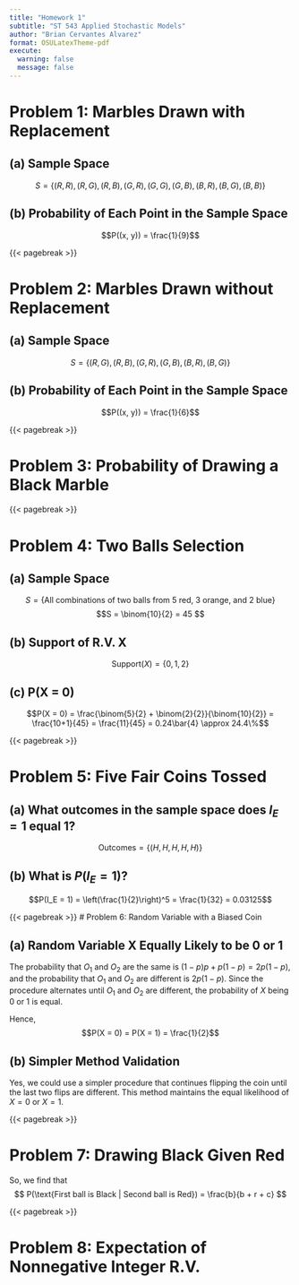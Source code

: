 ```yaml
---
title: "Homework 1"
subtitle: "ST 543 Applied Stochastic Models"
author: "Brian Cervantes Alvarez"
format: OSULatexTheme-pdf
execute: 
  warning: false
  message: false
---
```



# Problem 1: Marbles Drawn with Replacement

## (a) Sample Space


$$S = \{(R, R), (R, G), (R, B), (G, R), (G, G), (G, B), (B, R), (B, G), (B, B)\}$$

## (b) Probability of Each Point in the Sample Space

$$P((x, y)) = \frac{1}{9}$$


{{< pagebreak >}}

# Problem 2: Marbles Drawn without Replacement

## (a) Sample Space


$$S = \{(R, G), (R, B), (G, R), (G, B), (B, R), (B, G)\}$$

## (b) Probability of Each Point in the Sample Space


$$P((x, y)) = \frac{1}{6}$$

{{< pagebreak >}}

# Problem 3: Probability of Drawing a Black Marble


\begin{align*}
P(\text{Black}|\text{Box1}) &= \frac{1}{2} \\
P(\text{Black}|\text{Box2}) &= \frac{2}{3} \\ 
P(\text{Box1}) = P(\text{Box2}) &= \frac{1}{2} \\
P(\text{Black}) &= P(\text{Black}|\text{Box1}) \cdot P(\text{Box1}) + P(\text{Black}|\text{Box2}) \cdot P(\text{Box2}) \\
P(\text{Black}) &= \frac{1}{2} \cdot \frac{1}{2} + \frac{2}{3} \cdot \frac{1}{2} = \frac{1}{4} + \frac{1}{3} = \frac{7}{12}
\end{align*}



{{< pagebreak >}}

# Problem 4: Two Balls Selection

## (a) Sample Space


$$S = \{\text{All combinations of two balls from 5 red, 3 orange, and 2 blue}\}$$
$$S = \binom{10}{2} = 45 $$

## (b) Support of R.V. X


$$\text{Support}(X) = \{0, 1, 2\}$$

## (c) P(X = 0)


$$P(X = 0) = \frac{\binom{5}{2} + \binom{2}{2}}{\binom{10}{2}} = \frac{10+1}{45} = \frac{11}{45} = 0.24\bar{4} \approx 24.4\%$$


{{< pagebreak >}}

# Problem 5: Five Fair Coins Tossed

## (a) What outcomes in the sample space does $I_E = 1$ equal $1$?

$$\text{Outcomes} = \{(H, H, H, H, H)\}$$

## (b) What is $P(I_E = 1)$?

$$P(I_E = 1) = \left(\frac{1}{2}\right)^5 = \frac{1}{32} = 0.03125$$

{{< pagebreak >}}
# Problem 6: Random Variable with a Biased Coin

## (a) Random Variable X Equally Likely to be 0 or 1

The probability that $O_1$ and $O_2$ are the same is $(1-p)p + p(1-p) = 2p(1-p)$, and the probability that $O_1$ and $O_2$ are different is $2p(1-p)$. Since the procedure alternates until $O_1$ and $O_2$ are different, the probability of $X$ being 0 or 1 is equal.

Hence, $$P(X = 0) = P(X = 1) = \frac{1}{2}$$


## (b) Simpler Method Validation

Yes, we could use a simpler procedure that continues flipping the coin until the last two flips are different. This method maintains the equal likelihood of $X = 0 \text{ or } X = 1.$


{{< pagebreak >}}

# Problem 7: Drawing Black Given Red

\begin{flalign*}
& P(\text{First ball is Black | Second ball is Red}) = \frac{P(\text{First ball is Black} \cap \text{Second ball is Red})}{P(\text{Second ball is Red})} &\\
& P(\text{First ball is Black} \cap \text{Second ball is Red}) = \frac{b}{b + r + c} \cdot \frac{r}{b + r + c} = \frac{br}{(b + r + c)^2} &\\
& P(\text{Second ball is Red}) = \frac{r}{b + r + c} &\\
& P(\text{First ball is Black | Second ball is Red}) = \frac{\frac{br}{(b + r + c)^2}}{\frac{r}{b + r + c}} = \frac{br}{(b + r + c)^2} \cdot \frac{b + r + c}{r} = \frac{b}{b + r + c} &
\end{flalign*}

So, we find that 
$$
P(\text{First ball is Black | Second ball is Red}) = \frac{b}{b + r + c}
$$


{{< pagebreak >}}

# Problem 8: Expectation of Nonnegative Integer R.V.

\begin{flalign*}
& E(X) = \sum_{n=1}^{\infty} P(X \geq n) = \sum_{n=0}^{\infty} P(X > n), \text{ where } X \text{ is a nonnegative integer valued random variable.} &\\
& I_n = \begin{cases} 1 & \text{if } X \geq n \\ 0 & \text{if } X < n \end{cases}, \text{ for } n \geq 1. \\
& \text{Express } X \text{ using } I_n: X = \sum_{n=1}^{\infty} I_n. 
\end{flalign*}
\begin{align*}
& E(X) \text{ can be rewritten as: } &\\
& E(X) = E\left(\sum_{n=1}^{\infty} I_n\right) = \sum_{n=1}^{\infty} E(I_n), \text{ by the linearity of expectation.} &\\
& \text{Since } E(I_n) = P(X \geq n), \text{ we get: } &\\
& E(X) = \sum_{n=1}^{\infty} P(X \geq n), \text{ which is the sum of probabilities that } X \text{ is at least } n. &\\
& \text{Thus, } &\\
& E(X) = \sum_{n=0}^{\infty} P(X > n)
\end{align*}
